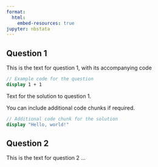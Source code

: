 ```yaml
---
format:
  html:
    embed-resources: true
jupyter: nbstata 
---
```


## Question 1

This is the text for question 1, with its accompanying code 

```stata
// Example code for the question
display 1 + 1
```

::: {.content-visible when-profile="stata-solutions"}
Text for the solution to question 1.

You can include additional code chunks if required.

```stata
// Additional code chunk for the solution
display "Hello, world!"
```
:::

## Question 2

This is the text for question 2 ...
